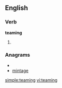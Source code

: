 ==English==

===Verb===
'''teaming'''

# {{present participle of|[[team]]}}

===Anagrams===
* {{alphagram|aegimnt}}
* [[mintage#English|mintage]]

[[simple:teaming]]
[[vi:teaming]]